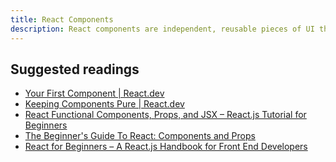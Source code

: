 ```yaml
---
title: React Components
description: React components are independent, reusable pieces of UI that manage their own state and compose the building blocks of React applications.
---
```


## Suggested readings

- [Your First Component | React.dev](https://react.dev/learn/your-first-component)
- [Keeping Components Pure | React.dev](https://react.dev/learn/keeping-components-pure)
- [React Functional Components, Props, and JSX – React.js Tutorial for Beginners](https://www.freecodecamp.org/news/react-components-jsx-props-for-beginners/)
- [The Beginner's Guide To React: Components and Props](https://dev.to/bipinrajbhar/the-beginner-s-guide-to-react-components-and-props-50i5)
- [React for Beginners – A React.js Handbook for Front End Developers](https://www.freecodecamp.org/news/react-beginner-handbook/)
